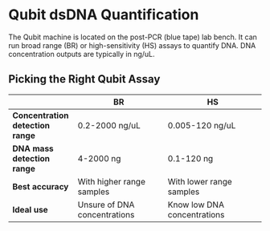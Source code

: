 # Qubit dsDNA Quantification

The Qubit machine is located on the post-PCR (blue tape) lab bench. It can run broad range (BR) or high-sensitivity (HS) assays to quantify DNA. DNA concentration outputs are typically in ng/uL.

## Picking the Right Qubit Assay

|                                   | **BR**                                         | **HS**                                              |
|-----------------------------------|------------------------------------------------|-----------------------------------------------------|
| **Concentration detection range** | 0.2-2000 ng/uL                                 | 0.005-120 ng/uL                                     |
| **DNA mass detection range**      | 4-2000 ng                                      | 0.1-120 ng                                          |
| **Best accuracy**                 | With higher range samples                      | With lower range samples                            |
| **Ideal use**                     | Unsure of DNA concentrations                   | Know low DNA concentrations                         |

